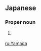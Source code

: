 ==Japanese==
===Proper noun===
{{ja-pos|r|proper|hira=やまだ}}

# {{ja-def|山田}} {{surname|lang=ja}}

[[ru:Yamada]]